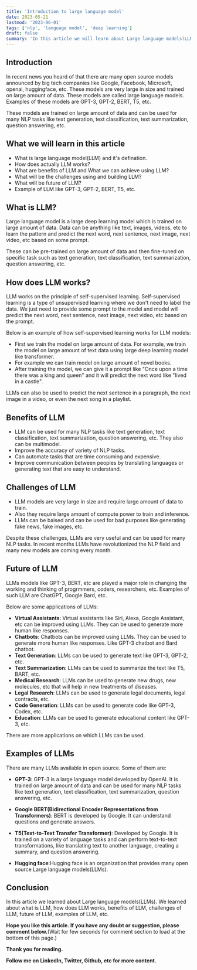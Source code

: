 ```yaml
---
title: 'Introduction to large language model'
date: 2023-05-21
lastmod: '2023-06-01'
tags: ['nlp', 'language model', 'deep learning']
draft: false
summary: 'In this article we will learn about Large language models(LLMs). We will learn about what is LLM, how does LLM works, benefits of LLM, challenges of LLM, future of LLM, examples of LLM, etc.'
---
```


## Introduction

In recent news you heard of that there are many open source models announced by big tech companies like Google, Facebook, Microsoft, openai, huggingface, etc. These models are very large in size and trained on large amount of data. These models are called large language models. Examples of these models are GPT-3, GPT-2, BERT, T5, etc.

These models are trained on large amount of data and can be used for many NLP tasks like text generation, text classification, text summarization, question answering, etc.

## What we will learn in this article

- What is large language model(LLM) and it's defination.
- How does actually LLM works?
- What are benefits of LLM and What we can achieve using LLM?
- What will be the challenges using and building LLM?
- What will be future of LLM?
- Example of LLM like GPT-3, GPT-2, BERT, T5, etc.

## What is LLM?

Large language model is a large deep learning model which is trained on large amount of data. Data can be anything like text, images, videos, etc to learn the pattern and predict the next word, next sentence, next image, next video, etc based on some prompt.

These can be pre-trained on large amount of data and then fine-tuned on specific task such as text generation, text classification, text summarization, question answering, etc.

## How does LLM works?

LLM works on the principle of self-supervised learning. Self-supervised learning is a type of unsupervised learning where we don't need to label the data. We just need to provide some prompt to the model and model will predict the next word, next sentence, next image, next video, etc based on the prompt.

Below is an example of how self-supervised learning works for LLM models:

- First we train the model on large amount of data. For example, we train the model on large amount of text data using large deep learning model like transformer.
- For example we can train model on large amount of novel books.
- After training the model, we can give it a prompt like "Once upon a time there was a king and queen" and it will predict the next word like "lived in a castle".

LLMs can also be used to predict the next sentence in a paragraph, the next image in a video, or even the next song in a playlist.

## Benefits of LLM

- LLM can be used for many NLP tasks like text generation, text classification, text summarization, question answering, etc. They also can be multimodel.
- Improve the accuracy of variety of NLP tasks.
- Can automate tasks that are time consuming and expensive.
- Improve communication between peoples by translating languages or generating text that are easy to understand.

## Challenges of LLM

- LLM models are very large in size and require large amount of data to train.
- Also they require large amount of compute power to train and inference.
- LLMs can be baised and can be used for bad purposes like generating fake news, fake images, etc.

Despite these challenges, LLMs are very useful and can be used for many NLP tasks. In recent months LLMs have revolutionized the NLP field and many new models are coming every month.

## Future of LLM

LLMs models like GPT-3, BERT, etc are played a major role in changing the working and thinking of progrmmers, coders, researchers, etc. Examples of such LLM are ChatGPT, Google Bard, etc.

Below are some applications of LLMs:

- **Virtual Assistants**: Virtual assistants like Siri, Alexa, Google Assistant, etc can be improved using LLMs. They can be used to generate more human like responses.
- **Chatbots**: Chatbots can be improved using LLMs. They can be used to generate more human like responses. Like GPT-3 chatbot and Bard chatbot.
- **Text Generation**: LLMs can be used to generate text like GPT-3, GPT-2, etc.
- **Text Summarization**: LLMs can be used to summarize the text like T5, BART, etc.
- **Medical Research**: LLMs can be used to generate new drugs, new molecules, etc that will help in new treatments of diseases.
- **Legal Research**: LLMs can be used to generate legal documents, legal contracts, etc.
- **Code Generation**: LLMs can be used to generate code like GPT-3, Codex, etc.
- **Education**: LLMs can be used to generate educational content like GPT-3, etc.

There are more applications on which LLMs can be used.

## Examples of LLMs

There are many LLMs available in open source. Some of them are:

- **GPT-3**: GPT-3 is a large language model developed by OpenAI. It is trained on large amount of data and can be used for many NLP tasks like text generation, text classification, text summarization, question answering, etc.

- **Google BERT(Bidirectional Encoder Representations from Transformers)**: BERT is developed by Google. It can understand questions and generate answers.

- **T5(Text-to-Text Transfer Transformer)**: Developed by Google. It is trained on a variety of language tasks and can perform text-to-text transformations, like translating text to another language, creating a summary, and question answering.

- **Hugging face**:Hugging face is an organization that provides many open source Large language models(LLMs).

## Conclusion

In this article we learned about Large language models(LLMs). We learned about what is LLM, how does LLM works, benefits of LLM, challenges of LLM, future of LLM, examples of LLM, etc.

**Hope you like this article. If you have any doubt or suggestion, please comment below.**(Wait for few seconds for comment section to load at the bottom of this page.)

**Thank you for reading.**

**Follow me on LinkedIn, Twitter, Github, etc for more content.**
